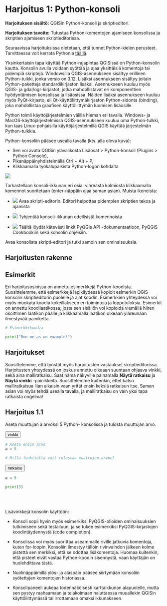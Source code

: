 # Harjoitus 1: Python-konsoli

**Harjoituksen sisältö:** QGISin Python-konsoli ja skriptieditori.

**Harjoituksen tavoite:** Tutustua Python-komentojen ajamiseen konsolissa ja
skriptien ajamiseen skriptieditorissa.

::: note-box
Seuraavissa harjoituksissa oletetaan, että tunnet Python-kielen perusteet.
Tarvittaessa voit kerrata Pythonia [täällä](00_harjoitus_0.html).
:::

Yksinkertaisin tapa käyttää Python-rajapintaa QGISissä on Python-konsolin kautta.
Konsolin avulla voidaan syöttää ja ajaa yksittäisiä komentoja tai pidempiä skriptejä.
Windowsilla QGIS-asennukseen sisältyy erillinen Python-tulkki, jonka versio on 3.12.
Lisäksi asennukseen sisältyy joitain Python-paketteja standardikirjaston lisäksi.
Asennukseen kuuluu myös QGIS- ja gdal/ogr-kirjastot, jotka mahdollistavat eri
komponenttien hyödyntämisen konsolissa ja lisäosissa. Näiden lisäksi asennukseen
kuuluu myös PyQt-kirjasto, eli Qt-käyttöliittymäkirjaston Python-sidonta (binding),
joka mahdollistaa graafisen käyttöliittymän luomisen lisäosille.

::: hint-box
Python toimii käyttöjärjestelmien välillä hieman eri tavalla. Windows- ja
MacOS-käyttöjärjestelmissä QGIS-asennukseen kuuluu oma Python-tulkki, kun
taas Linux-pohjaisilla käyttöjärjestelmillä QGIS käyttää järjestelmän Python-tulkkia.
:::

Python-konsoliin pääsee usealla tavalla (kts. alla oleva kuva): 

- Sen voi avata QGISin ylävalikosta Lisäosat > Python-konsoli (Plugins > Python Console),
- Pikanäppäinyhdistelmällä Ctrl + Alt + P,
- Klikkaamalla työkalupalkista Python-logon kohdalta

![](img/harjoitus_1/image1.png)

Tarkastellaan konsoli-ikkunan eri osia: vihreästä kolmiosta klikkaamalla komennot
suoritetaan (enter-näppäin ajaa saman asian). Muista ikoneista:

- ![](https://raw.githubusercontent.com/qgis/QGIS/master/images/themes/default/console/iconTabEditorConsole.svg)
Avaa skripti-editorin. Editori helpottaa pidempien skriptien tekoa ja ajamista

- ![](https://raw.githubusercontent.com/qgis/QGIS/master/images/themes/default/console/iconClearConsole.svg)
Tyhjentää konsoli-ikkunan edellisistä komennoista

- ![](https://raw.githubusercontent.com/qgis/QGIS/master/images/themes/default/console/iconHelpConsole.svg)
Täältä löydät kätevästi linkit PyQGIs API -dokumentaatioon, PyQGIS Cookbookiin
sekä konsolin ohjeisiin.

Avaa konsolista skripti-editori ja tutki samoin sen ominaisuuksia.

## Harjoitusten rakenne

## Esimerkit

Eri harjoitusosioissa on annettu esimerkkejä Python-koodista. Suosittelemme,
että esimerkkejä läpikäydessä kopioit esimerkin QGIS-konsolin skriptieditorin
puolelle ja ajat koodin. Esimerkkien yhteydessä voi myös muokata koodia
kokeillakseen eri toimintoja ja lopputuloksia. Esimerkit on annettu
koodilaatikossa, josta sen sisällön voi kopioida viemällä hiiren osoittimen
laatikon päälle ja klikkaamalla laatikon oikeaan yläreunaan ilmestyvää
painiketta.

::: code-box
```python
# Esimerkkikoodia

print("Run me as an example!")
```
:::

## Harjoitukset

Suosittelemme, että työstät myös harjoitusten vastaukset skriptieditorissa.
Harjoitusten yhteydessä on joskus annettu oikeaan suuntaan ohjaava vinkki,
sekä aina malliratkaisu. Saat nämä näkyville painamalla **Näytä ratkaisu** ja
**Näytä vinkki** -painikkeita. Suosittelemme kuitenkin, ettet katso malliratkaisua
liian aikaisin vaan yrität ensin keksiä ratkaisun itse.
Saman asian voi myös tehdä usealla tavalla, ja malliratkaisu on vain yksi
tapa ratkaista ongelma!

## Harjoitus 1.1

Aseta muuttujan a arvoksi 5 Python- konsolissa ja tulosta muuttujan arvo.

<button onclick="toggleAnswer(this)" class="btn answer_btn">vinkki</button>

::: hidden-box
::: code-box
```python
# Aseta ensin arvo
a = 5

# Millä funktiolla voit tulostaa muuttujan arvon?
```
:::
:::

<button onclick="toggleAnswer(this)" class="btn answer_btn">ratkaisu</button>

::: hidden-box
::: code-box
```python
a = 5

print(5)
```
:::
:::

\
\

::: hint-box
Lisävinkkejä konsolin käyttöön:

- Konsoli sopii hyvin myös esimerkiksi PyQGIS-olioiden ominaisuuksien tutkimiseen sekä
testailuun, ja se tukee esimerkiksi PyQGIS-kirjastojen koodintäydennystä (code completion).

- Konsolissa voi myös suorittaa useammalle riville jatkuvia komentoja, kuten for-loopin.
Konsoliin ilmestyy tällöin rivinvaihdon jälkeen kolme pistettä sen merkiksi, että se
odottaa lisäkomentoja. Huomaa kuitenkin, että pisteet eivät vastaa Python-koodin
sisennystä, vaan käyttäjän on huolehdittava tästä.

- Nuolinäppäimillä ylös- ja alaspäin pääsee siirtymään konsoliin syötettyjen komentojen
historiassa.

- Konsolipaneeli aukeaa todennäköisesti karttaikkunan alapuolelle, mutta sen pystyy
raahaamaan ja telakoimaan haluttaessa muuallekin QGISin käyttöliittymässä tai irrottamaan
omaksi ikkunakseen.
:::

